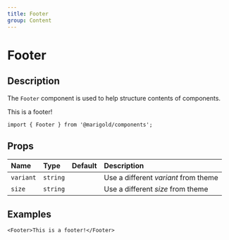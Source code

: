 ```yaml
---
title: Footer
group: Content
---
```


# Footer

## Description

The `Footer` component is used to help structure contents of components.

<MarigoldTheme>
  <Footer>This is a footer!</Footer>
</MarigoldTheme>

```tsx onlyCode
import { Footer } from '@marigold/components';
```

## Props

| Name      | Type     | Default | Description                          |
| :-------- | :------- | :------ | :----------------------------------- |
| `variant` | `string` |         | Use a different _variant_ from theme |
| `size`    | `string` |         | Use a different _size_ from theme    |

## Examples

```tsx
<Footer>This is a footer!</Footer>
```
